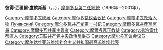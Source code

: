 {{Infobox President
| name          = 彼得·盧欽斯基
| image         = Petru Lucinschi 2000.jpg
| imagesize     = 
| caption       = 彼得·盧欽斯基，2000年
| order         = 2
| office =摩爾多瓦總統
| primeminister = [[伊昂·邱巴克|伊昂·邱巴克]]<br>[[西拉費伊·烏瑞欽|西拉費伊·烏瑞欽]]<br>[[伊昂·史塔薩|伊昂·史塔薩]]<br>[[杜米特鲁·贝拉基什|杜米特鲁·贝拉基什]]
| term_start    = 1997年1月15日
| term_end      = 2001年4月7日
| predecessor   = [[米爾西亞·納古爾|米爾西亞·納古爾]]
| successor     = [[弗拉迪米爾·沃羅寧|弗拉迪米爾·沃羅寧]]
|order2         = 1
|office2        = 摩爾多瓦共產黨第一書記
|primeminister2 = [[伊凡·卡林|伊凡·卡林]]<br>[[彼得·帕斯卡里|彼得·帕斯卡里]]<br>[[米爾西亞·杜魯克|米爾西亞·杜魯克]] 
|term_start2    = 1989年11月16日
|term_end2      = 1991年2月4日
|predecessor2   = [[西蒙·葛羅素|西蒙·葛羅素]] 
|successor2     = [[喬治·艾瑞米|喬治·艾瑞米]] 
| birth_date    = {{birth date and age|1940|1|27|df=y}}
| birth_place   = [[羅馬尼亞|羅馬尼亞]][[弗洛雷什蒂區|弗洛雷什蒂區]] 
| party         = [[摩爾多瓦農業黨|摩爾多瓦農業黨]] 
| otherparty     = [[摩爾多瓦共產黨|摩爾多瓦共產黨]]<br />[[蘇聯共產黨|蘇聯共產黨]] 
| spouse         = Antonina Lucinschi（？-2006年）
| religion       = [[東正教|東正教]] 
}}
'''彼得·西里爾·盧欽斯基'''（{{lang-ro|'''Petru Lucinschi'''}}，{{lang-ru|'''Пётр Кириллович Лучинский'''}}，{{bd|1940年|1月27日}}），[[摩爾多瓦|摩爾多瓦]][[摩爾多瓦總統|第二任總統]]（1996年－2001年）。

{{第二十八屆蘇聯共產黨中央政治局}}
{{Authority control}}


{{DEFAULTSORT:Lucinschi Petru}}
[[Category:摩爾多瓦總統|Category:摩爾多瓦總統]]
[[Category:摩尔多瓦议会议长|Category:摩尔多瓦议会议长]]
[[Category:摩爾多瓦政治人物|Category:摩爾多瓦政治人物]]
[[Category:蘇聯共產黨黨員|Лучинский]]
[[Category:摩尔多瓦共产党第一书记|Category:摩尔多瓦共产党第一书记]]
[[Category:摩爾多瓦共產黨黨員|Category:摩爾多瓦共產黨黨員]]
[[Category:摩爾多瓦共產主義者|Category:摩爾多瓦共產主義者]]
[[Category:摩爾多瓦正教徒|Category:摩爾多瓦正教徒]]
[[Category:弗洛雷什蒂區人|Category:弗洛雷什蒂區人]]
[[Category:苏联共产党中央政治局委员|Category:苏联共产党中央政治局委员]]
[[Category:摩尔多瓦议会议员|Category:摩尔多瓦议会议员]]
[[Category:摩尔达维亚苏维埃社会主义共和国最高苏维埃代表|Category:摩尔达维亚苏维埃社会主义共和国最高苏维埃代表]]